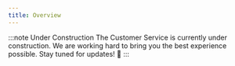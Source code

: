 ```yaml
---
title: Overview
---
```


:::note Under Construction
The Customer Service is currently under construction. We are working hard to bring you the best experience possible. Stay tuned for updates! :construction:
:::
